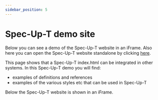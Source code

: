 ```yaml
---
sidebar_position: 5
---
```



# Spec-Up-T demo site

Below you can see a demo of the Spec-Up-T website in an iFrame. Also here you can open the Spec-Up-T website standalone by clicking [here](https://github.com/blockchainbird/spec-up-t-website/spec-up-t-demo/docs/index.html).

This page shows that a Spec-Up-T index.html can be integrated in other systems. In this Spec-Up-T demo you will find:
- examples of definitions and references
- examples of the various styles etc that can be used in Spec-Up-T

Below the Spec-Up-T website is shown in an iFrame.

<IframeComponent src="/spec-up-t-website/spec-up-t-demo/docs/index.html" width="100%" />
